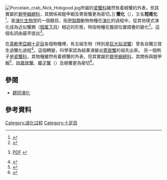 [[File:Porcelain_crab_Nick_Hobgood.jpg|thumb]]所屬的[[瓷蟹科|瓷蟹科]]雖然有着螃蟹的外表，但其實屬於[[鎧甲蝦總科|鎧甲蝦總科]]，其關係與鎧甲蝦及寄居蟹更為密切。]]
'''蟹化'''（{{lang|en|'''carcinisation'''或'''carcinization'''}}），又名'''短尾化'''<ref>{{cite web |url=http://www.doc88.com/p-6641639828216.html |title=中华绒螯蟹短尾化发育相关基因筛选 |author=查杰 |date=2009-05-21 |accessdate=2014-09-21 |language=zh-hans |archive-date=2018-10-05 |archive-url=https://web.archive.org/web/20181005203842/http://www.doc88.com/p-6641639828216.html |dead-url=no }}</ref>，是[[演化生物学|演化生物学]]的一個題目，指[[甲殼類|甲殼類]]動物物種在[[演化|演化]]的過程中，從其他樣式演化成為近似蟹類（[[短尾下目|短尾下目]]）相近的形態，特指物種在腹部位置摺疊的變化<ref>{{cite web |url=http://members.jcom.home.ne.jp/natrom/board020902.html#0208211549 |title=タラバガニの進化 |trans_title=堪察加擬石蟹的進化 |language=ja |date=2002-08-21 |accessdate=2014-09-21 }}{{Dead link|date=2018年6月 |bot=InternetArchiveBot |fix-attempted=no }}</ref>。這個名詞由{{tsl|en|Lancelot Alexander Borradaile|蘭斯洛特·亞歷山大·巴拉代爾|L. A. Borradaile}}最早提出<ref>{{cite journal |author=Patsy A. McLaughlin & Rafael Lemaitre |year=1997 |title=Carcinization in the anomura – fact or fiction? I. Evidence from adult morphology |journal=[[Contributions_to_Zoology|Contributions to Zoology]] |volume=67 |issue=2 |pages=79–123 |url=http://dpc.uba.uva.nl/ctz/vol67/nr02/art01 |access-date=2014-09-21 |archive-date=2012-02-10 |archive-url=https://web.archive.org/web/20120210024757/http://dpc.uba.uva.nl/ctz/vol67/nr02/art01 |dead-url=yes }} [http://decapoda.nhm.org/pdfs/11727/11727.pdf PDF] {{Wayback|url=http://decapoda.nhm.org/pdfs/11727/11727.pdf |date=20120402131842 }}</ref>。

在[[真軟甲亞綱|真軟甲亞綱]][[十足目|十足目]]各個物種裡，有五組生物（特別是[[巨大拟滨蟹|巨大拟滨蟹]]）曾各自獨立發生過蟹化過程<ref>{{cite journal |author=J. Keiler, S. Richter, C.S. Wirkner |year=2013 |title=Evolutionary Morphology of the Hemolymph Vascular System in Hermit and King Crabs (Crustacea: Decapoda: Anomala) |journal=[[Journal_of_Morphology|Journal of Morphology]] |volume=274 |issue=7 |pages=759–778 |url=http://onlinelibrary.wiley.com/doi/10.1002/jmor.20133/pdf |format=[[PDF|PDF]] |doi=10.1002/jmor.20133 |language=en |access-date=2014-09-21 |archive-date=2016-03-16 |archive-url=https://web.archive.org/web/20160316100753/http://onlinelibrary.wiley.com/doi/10.1002/jmor.20133/pdf |dead-url=no }}</ref>。這個轉變，科學家認為結果演變出[[寄居蟹|寄居蟹]]的祖先出來。
另一個例子是[[瓷蟹科|瓷蟹科]]，其物種雖然有着螃蟹的外表，但其實屬於[[鎧甲蝦總科|鎧甲蝦總科]]，其關係與鎧甲蝦<ref>{{cite journal |author=J. Keiler, S. Richter, C.S. Wirkner |year=2014 |title=Evolutionary morphology of the organ systems in squat lobsters and porcelain crabs (crustacea: Decapoda: Anomala): An insight into carcinization |journal=[[Journal_of_Morphology|Journal of Morphology]] |url=http://onlinelibrary.wiley.com/doi/10.1002/jmor.20311/pdf |format=[[PDF|PDF]] |language=en |doi=10.1002/jmor.20311 |access-date=2014-09-21 |archive-date=2016-03-07 |archive-url=https://web.archive.org/web/20160307224656/http://onlinelibrary.wiley.com/doi/10.1002/jmor.20311/pdf |dead-url=no }}</ref>、[[陆寄居蟹|陆寄居蟹]]、[[椰子蟹|椰子蟹]]（{{lang|la|''Birgus latro''}}）及螃蟹更為密切<ref>{{cite journal |author=C. L. Morrison, A. W. Harvey, S. Lavery, K. Tieu, Y. Huang & C. W. Cunningham |year=2001 |title=Mitochondrial gene rearrangements confirm the parallel evolution of the crab-like form |journal=[[Proceedings_of_the_Royal_Society_B:_Biological_Sciences|Proceedings of the Royal Society B: Biological Sciences]] |volume=269 |issue=1489 |pages=345–350 |url=http://www.biology.duke.edu/cunningham/pdfs/Morrison%20et%20al.pdf |doi=10.1098/rspb.2001.1886 |pmid=11886621 |pmc=1690904 |access-date=2014-09-21 |archive-date=2010-06-10 |archive-url=https://web.archive.org/web/20100610111946/http://www.biology.duke.edu/cunningham/pdfs/Morrison%20et%20al.pdf |dead-url=no }}</ref>。

== 參閱 ==
* [[趨同演化|趨同演化]]

==參考資料==
{{Reflist|32em}}

[[Category:进化过程|Category:进化过程]]
[[Category:十足目|Category:十足目]]